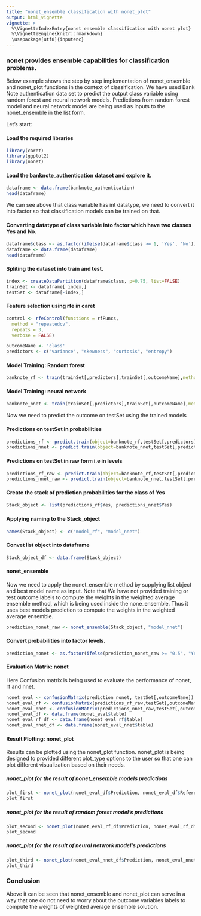 ```yaml
---
title: "nonet_ensemble classification with nonet_plot"
output: html_vignette
vignette: >
  %\VignetteIndexEntry{nonet ensemble classification with nonet plot}
  %\VignetteEngine{knitr::rmarkdown}
  \usepackage[utf8]{inputenc}
---
```


### nonet provides ensemble capabilities for classification problems. 

Below example shows the step by step implementation of nonet_ensemble and nonet_plot functions in the context of classification.
We have used Bank Note authentication data set to predict the output class variable using random forest and neural network models.
Predictions from random forest model and neural network model are being used as inputs to the nonet_ensemble in the list form.

Let's start:

#### Load the required libraries

```r
library(caret)
library(ggplot2)
library(nonet)
```

#### Load the banknote_authentication dataset and explore it.
```r
dataframe <- data.frame(banknote_authentication)
head(dataframe)
```

We can see above that class variable has int datatype, we need to convert it into factor so that classification models can be trained on that.

#### Converting datatype of class variable into factor which have two classes Yes and No.
```r
dataframe$class <- as.factor(ifelse(dataframe$class >= 1, 'Yes', 'No'))
dataframe <- data.frame(dataframe)
head(dataframe)
```

#### Spliting the dataset into train and test. 
```r
index <- createDataPartition(dataframe$class, p=0.75, list=FALSE)
trainSet <- dataframe[ index,]
testSet <- dataframe[-index,]
```


#### Feature selection using rfe in caret
```r
control <- rfeControl(functions = rfFuncs,
  method = "repeatedcv",
  repeats = 3,
  verbose = FALSE)

```

```r
outcomeName <- 'class'
predictors <- c("variance", "skewness", "curtosis", "entropy")
```

#### Model Training: Random forest
```r
banknote_rf <- train(trainSet[,predictors],trainSet[,outcomeName],method='rf')
```
#### Model Training: neural network
```r
banknote_nnet <- train(trainSet[,predictors],trainSet[,outcomeName],method='nnet')
```


Now we need to predict the outcome on testSet using the trained models

#### Predictions on testSet in probabilities
```r
predictions_rf <- predict.train(object=banknote_rf,testSet[,predictors],type="prob")
predictions_nnet <- predict.train(object=banknote_nnet,testSet[,predictors],type="prob")
```

#### Predictions on testSet in raw form i.e in levels
```r
predictions_rf_raw <- predict.train(object=banknote_rf,testSet[,predictors],type="raw")
predictions_nnet_raw <- predict.train(object=banknote_nnet,testSet[,predictors],type="raw")
```

#### Create the stack of prediction probabilities for the class of Yes
```r
Stack_object <- list(predictions_rf$Yes, predictions_nnet$Yes)
```


#### Applying naming to the Stack_object
```r
names(Stack_object) <- c("model_rf", "model_nnet")
```

#### Convet list object into dataframe
```r
Stack_object_df <- data.frame(Stack_object)
```
#### nonet_ensemble
Now we need to apply the nonet_ensemble method by supplying list object and best model name as input.
Note that We have not provided training or test outcome labels to compute the weights in the weighted average ensemble method, which is being used inside the none_ensemble. Thus it uses best models prediction to compute the weights in the weighted average ensemble.
```r
prediction_nonet_raw <- nonet_ensemble(Stack_object, "model_nnet")
```

#### Convert probabilities into factor levels.
```r
prediction_nonet <- as.factor(ifelse(prediction_nonet_raw >= "0.5", "Yes", "No"))
```

#### Evaluation Matrix: nonet

Here Confusion matrix is being used to evaluate the performance of nonet, rf and nnet.
```r
nonet_eval <- confusionMatrix(prediction_nonet, testSet[,outcomeName])
nonet_eval_rf <- confusionMatrix(predictions_rf_raw,testSet[,outcomeName])
nonet_eval_nnet <- confusionMatrix(predictions_nnet_raw,testSet[,outcomeName])
nonet_eval_df <- data.frame(nonet_eval$table)
nonet_eval_rf_df <- data.frame(nonet_eval_rf$table)
nonet_eval_nnet_df <- data.frame(nonet_eval_nnet$table)
```

#### Result Plotting: nonet_plot

Results can be plotted using the nonet_plot function.
nonet_plot is being designed to provided different plot_type options to the user so that one can plot different visualization based on their needs.

##### nonet_plot for the result of nonet_ensemble  models predictions
```r
plot_first <- nonet_plot(nonet_eval_df$Prediction, nonet_eval_df$Reference, nonet_eval_df, plot_type = "point")
plot_first
```


##### nonet_plot for the result of random forest model's predictions
```r
plot_second <- nonet_plot(nonet_eval_rf_df$Prediction, nonet_eval_rf_df$Reference, nonet_eval_rf_df, plot_type = "boxplot")
plot_second
```


##### nonet_plot for the result of neural network model's predictions
```r
plot_third <- nonet_plot(nonet_eval_nnet_df$Prediction, nonet_eval_nnet_df$Reference, nonet_eval_nnet_df, plot_type = "density")
plot_third
```
 
### Conclusion
 
Above it can be seen that nonet_ensemble and nonet_plot can serve in a way that one do not need to worry about the outcome variables labels to compute the weights of weighted average ensemble solution. 
